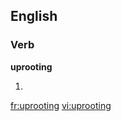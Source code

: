 ==English==

===Verb===
'''uprooting'''

# {{present participle of|uproot}}

[[fr:uprooting]]
[[vi:uprooting]]